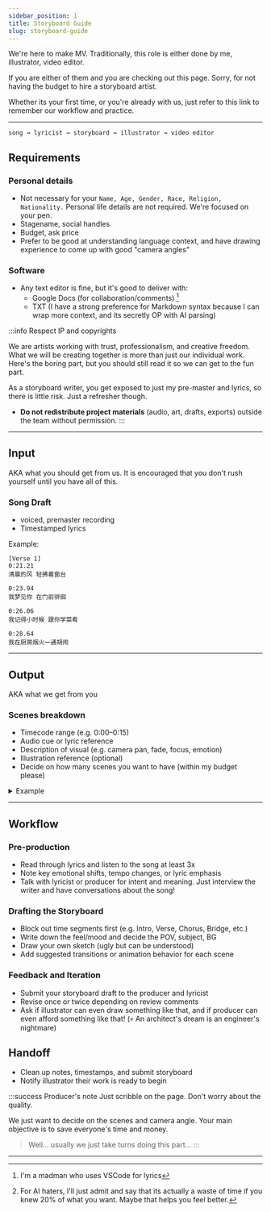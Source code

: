 ```yaml
---
sidebar_position: 1
title: Storyboard Guide
slug: storyboard-guide
---
```



We're here to make MV. Traditionally, this role is either done by me,  illustrator, video editor. 

If you are either of them and you are checking out this page. Sorry, for not having the budget to hire a storyboard artist. 

Whether its your first time, or you're already with us, just refer to this link to remember our workflow and practice. 

---

```
song → lyricist → storyboard → illustrator → video editor
```

## Requirements
### Personal details
- Not necessary for your `Name, Age, Gender, Race, Religion, Nationality.` Personal life details are not required. We're focused on your pen.
- Stagename, social handles  
- Budget, ask price
- Prefer to be good at understanding language context, and have drawing experience to come up with good "camera angles"

### Software
- Any text editor is fine, but it's good to deliver with:
  - Google Docs (for collaboration/comments) [^1]
  - TXT (I have a strong preference for Markdown syntax because I can wrap more context, and its secretly OP with AI parsing)

[^1]: I'm a madman who uses VSCode for lyrics

:::info Respect IP and copyrights

We are artists working with trust, professionalism, and creative freedom. What we will be creating together is more than just our individual work. Here's the boring part, but you should still read it so we can get to the fun part.  

As a storyboard writer, you get exposed to just my pre-master and lyrics, so there is little risk. Just a refresher though. 

- **Do not redistribute project materials** (audio, art, drafts, exports) outside the team without permission.
:::
---



## Input 
AKA what you should get from us. It is encouraged that you don't rush yourself until you have all of this.

### Song Draft
- voiced, premaster recording
- Timestamped lyrics

Example: 
```
[Verse 1]
0:21.21
清晨的风 轻拂着窗台

0:23.94
我梦见你 在门前徘徊

0:26.06
我记得小时候 跟你学菜肴

0:28.64
我在厨房烟火一通胡闹
```

--- 

## Output 
AKA what we get from you

### Scenes breakdown
- Timecode range (e.g. 0:00–0:15)
- Audio cue or lyric reference
- Description of visual (e.g. camera pan, fade, focus, emotion)
- Illustration reference (optional)
- Decide on how many scenes you want to have (within my budget please)

<details>
<summary>Example</summary>
Scene 1:

Lyrics: 
```
0:00–0:30

Like a ghost, with no face, that comes after me
Does it consume me? Whatever.
In this world, I'm stretched thin  
Fall in to decay
```

Description:

Something you can just drop into civitai [^2] and get some POV. 

[^2]: For AI haters, I'll just admit and say that its actually a waste of time if you knew 20% of what you want. Maybe that helps you feel better.
```
Focus person, abstract crowd background. Theme, ignorance, apathy, invisible to the crowd. 
```

Reference: 

*Do it sparingly so we dont shoehorn artist's creativity*
```
- img url
- Your personal sketch
```

Let me do it in ASIC (please don't do it in practice)
```
        .-"      "-.
       /            \
      |              |
      |,  .-.  .-.  ,|
      | )(_o/  \o_)( |
      |/     /\     \|
      (_     ^^     _)
       \__|IIIIII|__/
        | \IIIIII/ |
        \          /
         `--------`

        (in the crowd)
   .-.
  (o o)
   |=|
  __|__
 //.=|=.\\
// .=|=. \\
\\ .=|=. //
 \\(_=_)//
  (:| |:)
   || ||
   () ()
   || ||
   || ||
  ==' '==
```
</details>

---

## Workflow
### Pre-production 
- Read through lyrics and listen to the song at least 3x
- Note key emotional shifts, tempo changes, or lyric emphasis
- Talk with lyricist or producer for intent and meaning. Just interview the writer and have conversations about the song!

### Drafting the Storyboard
- Block out time segments first (e.g. Intro, Verse, Chorus, Bridge, etc.)
- Write down the feel/mood and decide the POV, subject, BG
- Draw your own sketch (ugly but can be understood)
- Add suggested transitions or animation behavior for each scene

### Feedback and Iteration
- Submit your storyboard draft to the producer and lyricist
- Revise once or twice depending on review comments
- Ask if illustrator can even draw something like that, and if producer can even afford something like that! (💀 An architect's dream is an engineer's nightmare)

## Handoff
- Clean up notes, timestamps, and submit storyboard
- Notify illustrator their work is ready to begin

:::success Producer's note
Just scribble on the page. Don't worry about the quality. 

We just want to decide on the scenes and camera angle. Your main objective is to save everyone's time and money. 

> Well... usually we just take turns doing this part... 
:::

---